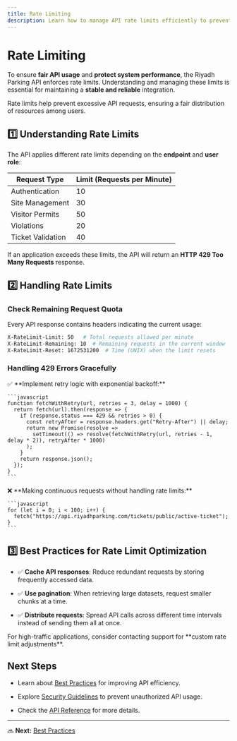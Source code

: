 ```yaml
---
title: Rate Limiting
description: Learn how to manage API rate limits efficiently to prevent abuse and ensure fair usage.
---
```


# Rate Limiting

To ensure **fair API usage** and **protect system performance**, the Riyadh Parking API enforces rate limits. Understanding and managing these limits is essential for maintaining a **stable and reliable** integration.

<Info>
  Rate limits help prevent excessive API requests, ensuring a fair distribution of resources among users.
</Info>

## 1️⃣ Understanding Rate Limits

The API applies different rate limits depending on the **endpoint** and **user role**:

| Request Type      | Limit (Requests per Minute) |
| ----------------- | --------------------------- |
| Authentication    | 10                          |
| Site Management   | 30                          |
| Visitor Permits   | 50                          |
| Violations        | 20                          |
| Ticket Validation | 40                          |

If an application exceeds these limits, the API will return an **HTTP 429 Too Many Requests** response.

## 2️⃣ Handling Rate Limits

### **Check Remaining Request Quota**

Every API response contains headers indicating the current usage:

```bash
X-RateLimit-Limit: 50   # Total requests allowed per minute
X-RateLimit-Remaining: 10  # Remaining requests in the current window
X-RateLimit-Reset: 1672531200  # Time (UNIX) when the limit resets
```

### **Handling 429 Errors Gracefully**

<Tabs>
  <Tab title="Good Example">
    ✅ **Implement retry logic with exponential backoff:**

    ```javascript
    function fetchWithRetry(url, retries = 3, delay = 1000) {
      return fetch(url).then(response => {
        if (response.status === 429 && retries > 0) {
          const retryAfter = response.headers.get("Retry-After") || delay;
          return new Promise(resolve => 
            setTimeout(() => resolve(fetchWithRetry(url, retries - 1, delay * 2)), retryAfter * 1000)
          );
        }
        return response.json();
      });
    }
    ```
  </Tab>

  <Tab title="Bad Example">
    ❌ **Making continuous requests without handling rate limits:**

    ```javascript
    for (let i = 0; i < 100; i++) {
      fetch("https://api.riyadhparking.com/tickets/public/active-ticket");
    }
    ```
  </Tab>
</Tabs>

## 3️⃣ Best Practices for Rate Limit Optimization

* ✅ **Cache API responses**: Reduce redundant requests by storing frequently accessed data.

* ✅ **Use pagination**: When retrieving large datasets, request smaller chunks at a time.

* ✅ **Distribute requests**: Spread API calls across different time intervals instead of sending them all at once.

<Tip>
  For high-traffic applications, consider contacting support for **custom rate limit adjustments**.
</Tip>

## Next Steps

* Learn about [Best Practices](./best-practices.mdx) for improving API efficiency.

* Explore [Security Guidelines](./security.mdx) to prevent unauthorized API usage.

* Check the [API Reference](../api-reference/introduction.mdx) for more details.

***

🔜 **Next:** [Best Practices](./best-practices.mdx)